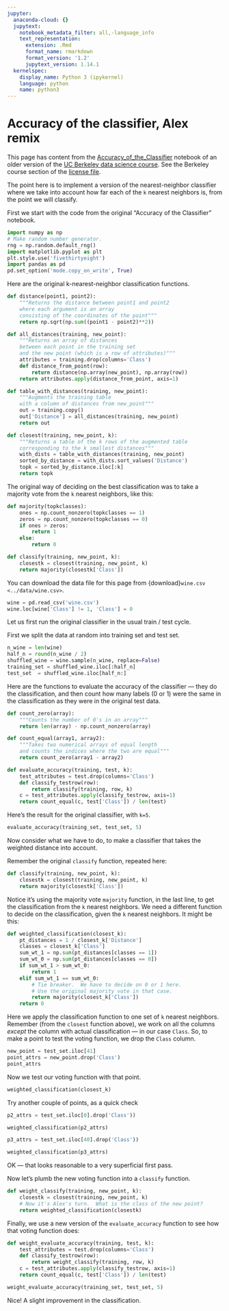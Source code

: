 ```yaml
---
jupyter:
  anaconda-cloud: {}
  jupytext:
    notebook_metadata_filter: all,-language_info
    text_representation:
      extension: .Rmd
      format_name: rmarkdown
      format_version: '1.2'
      jupytext_version: 1.14.1
  kernelspec:
    display_name: Python 3 (ipykernel)
    language: python
    name: python3
---
```


# Accuracy of the classifier, Alex remix

This page has content from the
[Accuracy_of_the_Classifier](https://github.com/data-8/textbook/blob/64b20f0/notebooks/Accuracy_of_the_Classifier.ipynb)
notebook of an older version of the [UC Berkeley data science
course](https://inferentialthinking.com/). See the Berkeley course section of
the [license file](https://lisds.github.io/textbook/license).

The point here is to implement a version of the nearest-neighbor classifier
where we take into account how far each of the `k` nearest neighbors is, from
the point we will classify.

First we start with the code from the original "Accuracy of the Classifier"
notebook.

```python
import numpy as np
# Make random number generator.
rng = np.random.default_rng()
import matplotlib.pyplot as plt
plt.style.use('fivethirtyeight')
import pandas as pd
pd.set_option('mode.copy_on_write', True)
```

Here are the original k-nearest-neighbor classification functions.


```python
def distance(point1, point2):
    """Returns the distance between point1 and point2
    where each argument is an array
    consisting of the coordinates of the point"""
    return np.sqrt(np.sum((point1 - point2)**2))

def all_distances(training, new_point):
    """Returns an array of distances
    between each point in the training set
    and the new point (which is a row of attributes)"""
    attributes = training.drop(columns='Class')
    def distance_from_point(row):
        return distance(np.array(new_point), np.array(row))
    return attributes.apply(distance_from_point, axis=1)

def table_with_distances(training, new_point):
    """Augments the training table
    with a column of distances from new_point"""
    out = training.copy()
    out['Distance'] = all_distances(training, new_point)
    return out

def closest(training, new_point, k):
    """Returns a table of the k rows of the augmented table
    corresponding to the k smallest distances"""
    with_dists = table_with_distances(training, new_point)
    sorted_by_distance = with_dists.sort_values('Distance')
    topk = sorted_by_distance.iloc[:k]
    return topk
```

The original way of deciding on the best classification was to take a majority vote from the `k` nearest neighbors, like this:

```python
def majority(topkclasses):
    ones = np.count_nonzero(topkclasses == 1)
    zeros = np.count_nonzero(topkclasses == 0)
    if ones > zeros:
        return 1
    else:
        return 0

def classify(training, new_point, k):
    closestk = closest(training, new_point, k)
    return majority(closestk['Class'])
```

You can download the data file for this page from
{download}`wine.csv <../data/wine.csv>`.

```python
wine = pd.read_csv('wine.csv')
wine.loc[wine['Class'] != 1, 'Class'] = 0
```

Let us first run the original classifier in the usual train / test cycle.

First we split the data at random into training set and test set.


```python
n_wine = len(wine)
half_n = round(n_wine / 2)
shuffled_wine = wine.sample(n_wine, replace=False)
training_set = shuffled_wine.iloc[:half_n]
test_set  = shuffled_wine.iloc[half_n:]
```

Here are the functions to evaluate the accuracy of the classifier — they do the
classification, and then count how many labels (0 or 1) were the same in the
classification as they were in the original test data.

```python
def count_zero(array):
    """Counts the number of 0's in an array"""
    return len(array) - np.count_nonzero(array)

def count_equal(array1, array2):
    """Takes two numerical arrays of equal length
    and counts the indices where the two are equal"""
    return count_zero(array1 - array2)

def evaluate_accuracy(training, test, k):
    test_attributes = test.drop(columns='Class')
    def classify_testrow(row):
        return classify(training, row, k)
    c = test_attributes.apply(classify_testrow, axis=1)
    return count_equal(c, test['Class']) / len(test)
```

Here's the result for the original classifier, with `k=5`.

```python
evaluate_accuracy(training_set, test_set, 5)
```

Now consider what we have to do, to make a classifier that takes the weighted distance into account.

Remember the original `classify` function, repeated here:


```python
def classify(training, new_point, k):
    closestk = closest(training, new_point, k)
    return majority(closestk['Class'])
```

Notice it's using the majority vote `majority` function, in the last line, to
get the classification from the `k` nearest neighbors.   We need a different
function to decide on the classification, given the `k` nearest neighbors.  It might be this:


```python
def weighted_classification(closest_k):
    pt_distances = 1 / closest_k['Distance']
    classes = closest_k['Class']
    sum_wt_1 = np.sum(pt_distances[classes == 1])
    sum_wt_0 = np.sum(pt_distances[classes == 0])
    if sum_wt_1 > sum_wt_0:
        return 1
    elif sum_wt_1 == sum_wt_0:
        # Tie breaker.  We have to decide on 0 or 1 here.
        # Use the original majority vote in that case.
        return majority(closest_k['Class'])
    return 0
```

Here we apply the classification function to one set of `k` nearest neighbors. Remember (from the `closest` function above), we work on all the columns *except* the column with actual classification — in our case `Class`.  So, to make a point to test the voting function, we drop the `Class` column.


```python
new_point = test_set.iloc[41]
point_attrs = new_point.drop('Class')
point_attrs
```

Now we test our voting function with that point.

```python
weighted_classification(closest_k)
```

Try another couple of points, as a quick check

```python
p2_attrs = test_set.iloc[0].drop('Class'))
```

```python
weighted_classification(p2_attrs)
```

```python
p3_attrs = test_set.iloc[40].drop('Class'))
```

```python
weighted_classification(p3_attrs)
```

OK — that looks reasonable to a very superficial first pass.


Now let's plumb the new voting function into a `classify` function.

```python
def weight_classify(training, new_point, k):
    closestk = closest(training, new_point, k)
    # Now it's Alex's turn.  What is the class of the new point?
    return weighted_classification(closestk)
```

Finally, we use a new version of the `evaluate_accuracy` function to see how that voting function does:

```python
def weight_evaluate_accuracy(training, test, k):
    test_attributes = test.drop(columns='Class')
    def classify_testrow(row):
        return weight_classify(training, row, k)
    c = test_attributes.apply(classify_testrow, axis=1)
    return count_equal(c, test['Class']) / len(test)
```

```python
weight_evaluate_accuracy(training_set, test_set, 5)
```

Nice!  A slight improvement in the classification.
